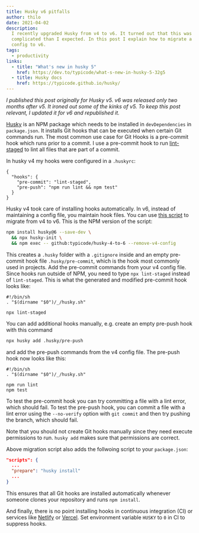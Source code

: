 ```yaml
---
title: Husky v6 pitfalls
author: thilo
date: 2021-04-02
description:
  I recently upgraded Husky from v4 to v6. It turned out that this was more
  complicated than I expected. In this post I explain how to migrate a simple v4
  config to v6.
tags:
  - productivity
links:
  - title: "What's new in husky 5"
    href: https://dev.to/typicode/what-s-new-in-husky-5-32g5
  - title: Husky docs
    href: https://typicode.github.io/husky/
---
```


_I published this post originally for Husky v5. v6 was released only two months
after v5. It ironed out some of the kinks of v5. To keep this post relevant, I
updated it for v6 and republished it._

[Husky](https://github.com/typicode/husky) is an NPM package which needs to be
installed in `devDependencies` in `package.json`. It installs Git hooks that can
be executed when certain Git commands run. The most common use case for Git
Hooks is a pre-commit hook which runs prior to a commit. I use a pre-commit hook
to run [lint-staged](https://github.com/okonet/lint-staged) to lint all files
that are part of a commit.

In husky v4 my hooks were configured in a `.huskyrc`:

```json:.huskyrc
{
  "hooks": {
    "pre-commit": "lint-staged",
    "pre-push": "npm run lint && npm test"
  }
}
```

Husky v4 took care of installing hooks automatically. In v6, instead of
maintaining a config file, you maintain hook files. You can use
[this script](https://github.com/typicode/husky-4-to-6) to migrate from v4 to
v6. This is the NPM version of the script:

```bash
npm install husky@6 --save-dev \
  && npx husky-init \
  && npm exec -- github:typicode/husky-4-to-6 --remove-v4-config
```

This creates a `.husky` folder with a `.gitignore` inside and an empty
pre-commit hook file `.husky/pre-commit`, which is the hook most commonly used
in projects. Add the pre-commit commands from your v4 config file. Since hooks
run outside of NPM, you need to type `npx lint-staged` instead of `lint-staged`.
This is what the generated and modified pre-commit hook looks like:

```bash:.husky/pre-commit
#!/bin/sh
. "$(dirname "$0")/_/husky.sh"

npx lint-staged
```

You can add additional hooks manually, e.g. create an empty pre-push hook with
this command

```bash
npx husky add .husky/pre-push
```

and add the pre-push commands from the v4 config file. The pre-push hook now
looks like this:

```bash:.husky/pre-push
#!/bin/sh
. "$(dirname "$0")/_/husky.sh"

npm run lint
npm test
```

To test the pre-commit hook you can try committing a file with a lint error,
which should fail. To test the pre-push hook, you can commit a file with a lint
error using the `--no-verify` option with `git commit` and then try pushing the
branch, which should fail.

Note that you should not create Git hooks manually since they need execute
permissions to run. `husky add` makes sure that permissions are correct.

Above migration script also adds the follwoing script to your `package.json`:

```json:package.json
"scripts": {
  ...
  "prepare": "husky install"
  ...
}
```

This ensures that all Git hooks are installed automatically whenever someone
clones your repository and runs `npm install`.

And finally, there is no point installing hooks in continuous integration (CI)
or services like [Netlify](https://www.netlify.com/) or
[Vercel](https://vercel.com/). Set environment variable `HUSKY` to `0` in CI to
suppress hooks.
